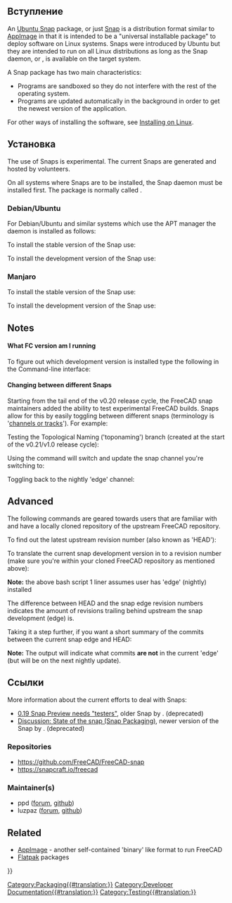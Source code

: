 <languages/>
{{TOCright}}

<span id="Introduction"></span>
== Вступление ==

An [[Ubuntu_Snap|Ubuntu Snap]] package, or just [[Ubuntu_Snap|Snap]] is a distribution format similar to [[AppImage|AppImage]] in that it is intended to be a "universal installable package" to deploy software on Linux systems. Snaps were introduced by Ubuntu but they are intended to run on all Linux distributions as long as the Snap daemon, or {{incode|snapd}}, is available on the target system.

A Snap package has two main characteristics:
* Programs are sandboxed so they do not interfere with the rest of the operating system.
* Programs are updated automatically in the background in order to get the newest version of the application.

For other ways of installing the software, see [[Installing_on_Linux|Installing on Linux]].

<span id="Installation"></span>
== Установка ==

The use of Snaps is experimental. The current Snaps are generated and hosted by volunteers.

On all systems where Snaps are to be installed, the Snap daemon must be installed first. The package is normally called {{incode|snapd}}.

=== Debian/Ubuntu ===

For Debian/Ubuntu and similar systems which use the APT manager the daemon is installed as follows:

{{Code|lang=bash|code=
sudo apt install snapd
}}

To install the stable version of the Snap use:

{{Code|lang=bash|code=
sudo snap install freecad
}}

To install the development version of the Snap use:

{{Code|lang=bash|code=
sudo snap install --edge freecad
}}

=== Manjaro ===

To install the stable version of the Snap use:

{{Code|lang=bash|code=
snap install freecad
}} 

To install the development version of the Snap use:

{{Code|lang=bash|code=
snap install --edge freecad
}}

== Notes ==

==== What FC version am I running ====

To figure out which development version is installed type the following in the Command-line interface:

{{Code|lang=bash|code=
snap info freecad
}}

==== Changing between different Snaps ====

Starting from the tail end of the v0.20 release cycle, the FreeCAD snap maintainers added the ability to test experimental FreeCAD builds. Snaps allow for this by easily toggling between different snaps (terminology is '[https://snapcraft.io/docs/channels channels or tracks]'). For example:

Testing the Topological Naming ('toponaming') branch (created at the start of the v0.21/v1.0 release cycle):

{{code|lang=bash|code=
snap refresh freecad --channel=latest/edge/toponaming
}}

Using the {{incode|refresh}} command will switch and update the snap channel you're switching to:

{{code|lang=bash|code=
snap refresh freecad --channel=latest/edge/toponaming
}}

Toggling back to the nightly 'edge' channel:

{{code|lang=bash|code=
snap refresh freecad --channel=latest/edge
}}

== Advanced ==

The following commands are geared towards users that are familiar with {{incode|git}} and have a locally cloned repository of the upstream FreeCAD repository.

{{Code|lang=bash|code=
git clone https://github.com/FreeCAD/FreeCAD
cd FreeCAD/
}}

To find out the latest upstream revision number (also known as 'HEAD'):

{{Code|lang=bash|code=
git pull upstream master  # first make sure we have the most up-to-date commits
git rev-list --count HEAD # 'HEAD' refers to the current commit you are viewing (tip of the master branch)
}}

To translate the current snap development version in to a revision number (make sure you're within your cloned FreeCAD repository as mentioned above):

{{Code|lang=bash|code=
snap info freecad <nowiki>|</nowiki>\
grep -e '^\s\+latest/edge' <nowiki>|</nowiki>\
awk -F ' ' '{ print $2 }' <nowiki>|</nowiki>\
xargs -I{} git rev-list --count {}
}}

'''Note:''' the above bash script 1 liner assumes user has 'edge' (nightly) installed

The difference between HEAD and the snap edge revision numbers indicates the amount of revisions trailing behind upstream the snap development (edge) is.

Taking it a step further, if you want a short summary of the commits between the current snap edge and HEAD:

{{Code|lang=bash|code=
snap info freecad <nowiki>|</nowiki>\
grep -e '^\s\+latest/edge' <nowiki>|</nowiki>\
awk -F ' ' '{ print $2 }' <nowiki>|</nowiki>\
xargs -I{} git log --oneline --ancestry-path {}..HEAD
}}

'''Note:''' The output will indicate what commits '''are not''' in the current 'edge' (but will be on the next nightly update).

<span id="Links"></span>
== Ссылки ==

More information about the current efforts to deal with Snaps:
* [https://forum.freecadweb.org/viewtopic.php?f=4&t=46044 0.19 Snap Preview needs "testers"], older Snap by {{Emphasis|vejmarie}}. (deprecated)
* [https://forum.freecadweb.org/viewtopic.php?f=42&t=46853 Discussion: State of the snap (Snap Packaging)], newer version of the Snap by {{Emphasis|ppd}}. (deprecated)

=== Repositories ===

* https://github.com/FreeCAD/FreeCAD-snap
* https://snapcraft.io/freecad

=== Maintainer(s) ===

* ppd ([https://forum.freecadweb.org/memberlist.php?mode=viewprofile&u=24042 forum], [https://github.com/ppd github])
* luzpaz ([https://forum.freecadweb.org/memberlist.php?mode=viewprofile&u=12229 forum], [https://github.com/luzpaz github])

== Related ==

* [[AppImage|AppImage]] - another self-contained 'binary' like format to run FreeCAD
* [[Flatpak|Flatpak]] packages


[[Category:Packaging{{#translation:}}]]
[[Category:Developer Documentation{{#translation:}}]]
[[Category:Testing{{#translation:}}]]
{{Userdocnavi{{#translation:}}}}